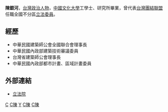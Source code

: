 '''陳銀河'''，[[台灣|台灣]][[政治人物|政治人物]]，[[中國文化大學|中國文化大學]]工學士、研究所畢業，曾代表[[台灣團結聯盟|台灣團結聯盟]]任職全國不分區[[立法委員|立法委員]]。
==經歷==
*中華民國建築師公會全國聯合會理事長
*中華民國內政部建築技術審議委員
*台灣省建築師公會理事長
*中華民國內政部都市計畫、區域計畫委員

==外部連結==
*[http://www.ly.gov.tw/03_leg/0301_main/tornado_leg_intro/legIntro.action?lgno=00141&stage=6 立法院] {{Wayback|url=http://www.ly.gov.tw/03_leg/0301_main/tornado_leg_intro/legIntro.action?lgno=00141&stage=6 |date=20160304105600 }}

{{TW-poli-bio-stub}}

[[Category:在世人物|C]]
[[Category:第六屆立法院立法委員|C陳]]
[[Category:陳姓|Y]]
[[Category:台灣團結聯盟黨籍立法委員|C陳]]
[[Category:中國文化大學校友|C陳]]